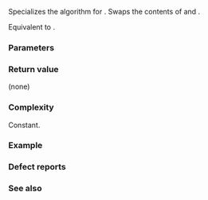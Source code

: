 {{cpp/title|swap{{small|(std::basic_string)}}}}
{{cpp/string/basic_string/navbar}}
{{dcl begin}}
{{dcl header|string}}
{{dcl rev multi
|until1=c++17|dcl1=
template&lt; class CharT, class Traits, class Alloc &gt;
void swap( std::basic_string&lt;CharT, Traits, Alloc&gt;&amp; lhs,
           std::basic_string&lt;CharT, Traits, Alloc&gt;&amp; rhs );
|notes2={{mark constexpr since c++20}}|dcl2=
template&lt; class CharT, class Traits, class Alloc &gt;
void swap( std::basic_string&lt;CharT, Traits, Alloc&gt;&amp; lhs,
           std::basic_string&lt;CharT, Traits, Alloc&gt;&amp; rhs ) noexcept(/* see below */);
}}
{{dcl end}}

Specializes the {{lc|std::swap}} algorithm for {{lc|std::basic_string}}. Swaps the contents of {{c|lhs}} and {{c|rhs}}.

Equivalent to {{c|lhs.swap(rhs)}}.

===Parameters===
{{par begin}}
{{par|lhs, rhs|strings whose contents to swap}}
{{par end}}

===Return value===
(none)

===Complexity===
Constant.

{{rrev|since=c++17|
===Exceptions===
{{noexcept|noexcept(lhs.swap(rhs))}}
}}

===Example===
{{example
|code=
#include &lt;iostream&gt;
#include &lt;string&gt;

int main()
{
    std::string a = "AAA";
    std::string b = "BBBB";
 
    std::cout &lt;&lt; "Before swap:\n"
                 "a = " &lt;&lt; a &lt;&lt; "\n"
                 "b = " &lt;&lt; b &lt;&lt; "\n\n";

    std::swap(a, b);

    std::cout &lt;&lt; "After swap:\n"
                 "a = " &lt;&lt; a &lt;&lt; "\n"
                 "b = " &lt;&lt; b &lt;&lt; '\n';
}

|output=
Before swap:
a = AAA
b = BBBB
 
After swap:
a = BBBB
b = AAA
}}

===Defect reports===
{{dr list begin}}
{{dr list item|wg=lwg|dr=2064|std=C++11|before=non-member {{tt|swap}} was noexcept and inconsistent with member {{tt|swap}}|after=noexcept removed}}
{{dr list end}}

===See also===
{{dsc begin}}
{{dsc inc|cpp/string/basic_string/dsc swap}}
{{dsc end}}

{{langlinks|de|es|fr|it|ja|pt|ru|zh}}